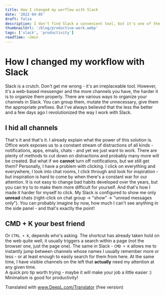 ```yaml
---
title: How I changed my worflow with Slack
date: '2022-04-05'
draft: false
description: I don't find Slack a convenient tool, but it's one of the most popular ones - so I changed my workflow to make it comfortable for me. See how!
thumbnailUrl: '/blog/productive-work.webp'
tags: ['slack', 'productivity']
readTime: ~2min
---
```


# How I changed my workflow with Slack

Slack is a crutch. Don't get me wrong - it's an irreplaceable tool. However, it's a web-based messenger and the more channels you have, the harder it is to organize them properly.
There are various ways to organize your channels in Slack. You can group them, mutate the unnecessary, give them the appropriate prefixes. 
But I've always believed that the less the better and a few days ago I revolutionized the way I work with Slack.

## I hid all channels

That's it and that's it. I already explain what the power of this solution is. Office work exposes us to a constant stream of distractions of all kinds - notifications, apps, emails, chats - and yet we just want to work. 
There are plenty of methods to cut down on distractions and probably many more will be created. But what if we **cannot** turn off notifications, but we still get them? Personally, I have a problem with clicking.
I click on everything and everywhere, I look into chat rooms, I click through and look for inspiration - but inspiration is hard to come by when there's a constant war for our attention. It is not easy to change bad habits developed over the years, but you can try to
to make them more difficult for yourself. And that's how I made it harder for myself to click. My Slack is configured to show me only **unread** chats (right-click on chat group -> "show" -> "unread messages only"). You can probably imagine by now,
how much I can't see anything in the side panel - and that's exactly the point!

## CMD + K your best friend

Or `CTRL + K`, depends who's asking. The shortcut has already taken hold on the web quite well, it usually triggers a search within a page (not the browser one, just the page one). The same in Slack - `CMD + K` allows me to instantly jump
between channels whose names I usually remember more or less - or at least enough to easily search for them from here. At the same time, I have visible channels on the left that **actually** need my attention at any given time.
\
A quick pro tip worth trying - maybe it will make your job a little easier :) Minimalism is good for productivity!

Translated with www.DeepL.com/Translator (free version)